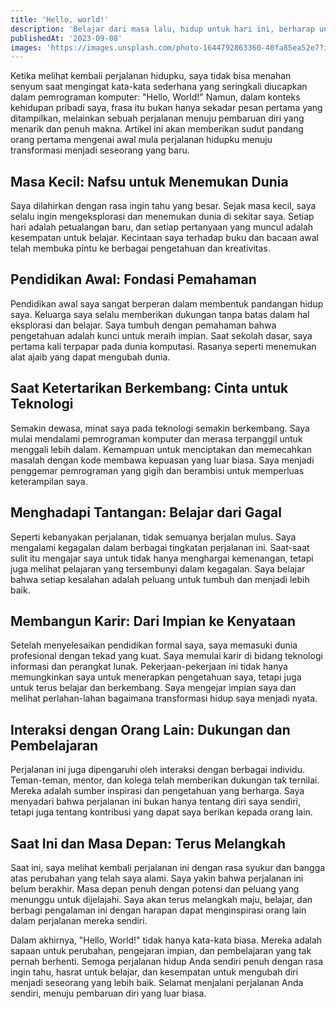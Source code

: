 ```yaml
---
title: 'Hello, world!'
description: 'Belajar dari masa lalu, hidup untuk hari ini, berharap untuk hari esok.'
publishedAt: '2023-09-08'
images: 'https://images.unsplash.com/photo-1644792863360-40fa85ea52e7?ixlib=rb-4.0.3&ixid=M3wxMjA3fDB8MHxwaG90by1wYWdlfHx8fGVufDB8fHx8fA%3D%3D&auto=format&fit=crop&w=1470&q=80'
---
```


Ketika melihat kembali perjalanan hidupku, saya tidak bisa menahan senyum saat mengingat kata-kata sederhana yang seringkali diucapkan dalam pemrograman komputer: "Hello, World!" Namun, dalam konteks kehidupan pribadi saya, frasa itu bukan hanya sekadar pesan pertama yang ditampilkan, melainkan sebuah perjalanan menuju pembaruan diri yang menarik dan penuh makna. Artikel ini akan memberikan sudut pandang orang pertama mengenai awal mula perjalanan hidupku menuju transformasi menjadi seseorang yang baru.

## Masa Kecil: Nafsu untuk Menemukan Dunia

Saya dilahirkan dengan rasa ingin tahu yang besar. Sejak masa kecil, saya selalu ingin mengeksplorasi dan menemukan dunia di sekitar saya. Setiap hari adalah petualangan baru, dan setiap pertanyaan yang muncul adalah kesempatan untuk belajar. Kecintaan saya terhadap buku dan bacaan awal telah membuka pintu ke berbagai pengetahuan dan kreativitas.

## Pendidikan Awal: Fondasi Pemahaman

Pendidikan awal saya sangat berperan dalam membentuk pandangan hidup saya. Keluarga saya selalu memberikan dukungan tanpa batas dalam hal eksplorasi dan belajar. Saya tumbuh dengan pemahaman bahwa pengetahuan adalah kunci untuk meraih impian. Saat sekolah dasar, saya pertama kali terpapar pada dunia komputasi. Rasanya seperti menemukan alat ajaib yang dapat mengubah dunia.

## Saat Ketertarikan Berkembang: Cinta untuk Teknologi

Semakin dewasa, minat saya pada teknologi semakin berkembang. Saya mulai mendalami pemrograman komputer dan merasa terpanggil untuk menggali lebih dalam. Kemampuan untuk menciptakan dan memecahkan masalah dengan kode membawa kepuasan yang luar biasa. Saya menjadi penggemar pemrograman yang gigih dan berambisi untuk memperluas keterampilan saya.

## Menghadapi Tantangan: Belajar dari Gagal

Seperti kebanyakan perjalanan, tidak semuanya berjalan mulus. Saya mengalami kegagalan dalam berbagai tingkatan perjalanan ini. Saat-saat sulit itu mengajar saya untuk tidak hanya menghargai kemenangan, tetapi juga melihat pelajaran yang tersembunyi dalam kegagalan. Saya belajar bahwa setiap kesalahan adalah peluang untuk tumbuh dan menjadi lebih baik.

## Membangun Karir: Dari Impian ke Kenyataan

Setelah menyelesaikan pendidikan formal saya, saya memasuki dunia profesional dengan tekad yang kuat. Saya memulai karir di bidang teknologi informasi dan perangkat lunak. Pekerjaan-pekerjaan ini tidak hanya memungkinkan saya untuk menerapkan pengetahuan saya, tetapi juga untuk terus belajar dan berkembang. Saya mengejar impian saya dan melihat perlahan-lahan bagaimana transformasi hidup saya menjadi nyata.

## Interaksi dengan Orang Lain: Dukungan dan Pembelajaran

Perjalanan ini juga dipengaruhi oleh interaksi dengan berbagai individu. Teman-teman, mentor, dan kolega telah memberikan dukungan tak ternilai. Mereka adalah sumber inspirasi dan pengetahuan yang berharga. Saya menyadari bahwa perjalanan ini bukan hanya tentang diri saya sendiri, tetapi juga tentang kontribusi yang dapat saya berikan kepada orang lain.

## Saat Ini dan Masa Depan: Terus Melangkah

Saat ini, saya melihat kembali perjalanan ini dengan rasa syukur dan bangga atas perubahan yang telah saya alami. Saya yakin bahwa perjalanan ini belum berakhir. Masa depan penuh dengan potensi dan peluang yang menunggu untuk dijelajahi. Saya akan terus melangkah maju, belajar, dan berbagi pengalaman ini dengan harapan dapat menginspirasi orang lain dalam perjalanan mereka sendiri.

Dalam akhirnya, "Hello, World!" tidak hanya kata-kata biasa. Mereka adalah sapaan untuk perubahan, pengejaran impian, dan pembelajaran yang tak pernah berhenti. Semoga perjalanan hidup Anda sendiri penuh dengan rasa ingin tahu, hasrat untuk belajar, dan kesempatan untuk mengubah diri menjadi seseorang yang lebih baik. Selamat menjalani perjalanan Anda sendiri, menuju pembaruan diri yang luar biasa.
